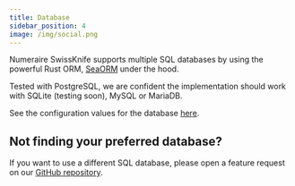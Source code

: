 ```yaml
---
title: Database
sidebar_position: 4
image: /img/social.png
---
```


Numeraire SwissKnife supports multiple SQL databases by using the powerful Rust ORM, [SeaORM](https://www.sea-ql.org/SeaORM/) under the hood.

Tested with PostgreSQL, we are confident the implementation should work with SQLite (testing soon), MySQL or MariaDB.

See the configuration values for the database [here](swissknife/configuration/index.mdx#database).

## Not finding your preferred database?

If you want to use a different SQL database, please open a feature request on our [GitHub repository](https://github.com/bitcoin-numeraire/swissknife/issues).
